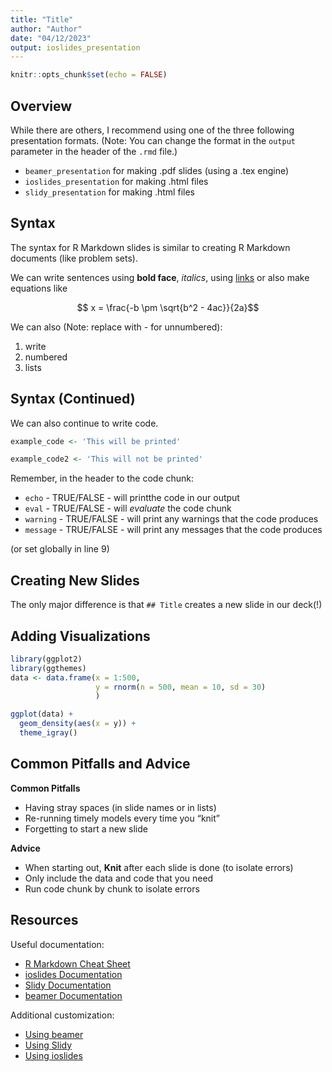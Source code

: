 ```yaml
---
title: "Title"
author: "Author"
date: "04/12/2023"
output: ioslides_presentation
---
```


```r
knitr::opts_chunk$set(echo = FALSE)
```

## Overview 

While there are others, I recommend using one of the three following presentation formats. (Note: You can change the format in the `output` parameter in the header of the `.rmd` file.)

- `beamer_presentation` for making .pdf slides (using a .tex engine)
- `ioslides_presentation` for making .html files 
- `slidy_presentation` for making .html files

## Syntax

The syntax for R Markdown slides is similar to creating R Markdown documents (like problem sets).

We can write sentences using __bold face__, _italics_, using [links](http://ppol670.alexanderpodkul.com) or also make equations like 

$$ x = \frac{-b \pm \sqrt{b^2 - 4ac}}{2a}$$

We can also (Note: replace with - for unnumbered): 

1. write 
2. numbered 
3. lists 



## Syntax (Continued)

We can also continue to write code. 

```r
example_code <- 'This will be printed'
```

```r
example_code2 <- 'This will not be printed'
```

Remember, in the header to the code chunk:

- `echo` - TRUE/FALSE - will printthe code in our output
- `eval` - TRUE/FALSE - will _evaluate_ the code chunk 
- `warning` - TRUE/FALSE - will print any warnings that the code produces
- `message` - TRUE/FALSE - will print any messages that the code produces

(or set globally in line 9)

## Creating New Slides 

The only major difference is that `## Title` creates a new slide in our deck(!)  

## Adding Visualizations 

```r
library(ggplot2)
library(ggthemes)
data <- data.frame(x = 1:500, 
                   y = rnorm(n = 500, mean = 10, sd = 30)
                   )

ggplot(data) + 
  geom_density(aes(x = y)) + 
  theme_igray()

```


## Common Pitfalls and Advice

__Common Pitfalls__

- Having stray spaces (in slide names or in lists)
- Re-running timely models every time you "knit"
- Forgetting to start a new slide


__Advice__

- When starting out, __Knit__ after each slide is done (to isolate errors)
- Only include the data and code that you need
- Run code chunk by chunk to isolate errors


## Resources 

Useful documentation: 

- [R Markdown Cheat Sheet](https://www.rstudio.com/wp-content/uploads/2015/02/rmarkdown-cheatsheet.pdf) 
- [ioslides Documentation](https://bookdown.org/yihui/rmarkdown/ioslides-presentation.html)
- [Slidy Documentation](https://bookdown.org/yihui/rmarkdown/slidy-presentation.html)
- [beamer Documentation](https://bookdown.org/yihui/rmarkdown/beamer-presentation.html)


Additional customization: 

- [Using beamer](https://bookdown.org/yihui/rmarkdown/beamer-presentation.html#themes)
- [Using Slidy](https://garrettgman.github.io/rmarkdown/slidy_presentation_format.html#appearance_and_style)
- [Using ioslides](https://bookdown.org/yihui/rmarkdown/ioslides-presentation.html#custom-templates-2)
